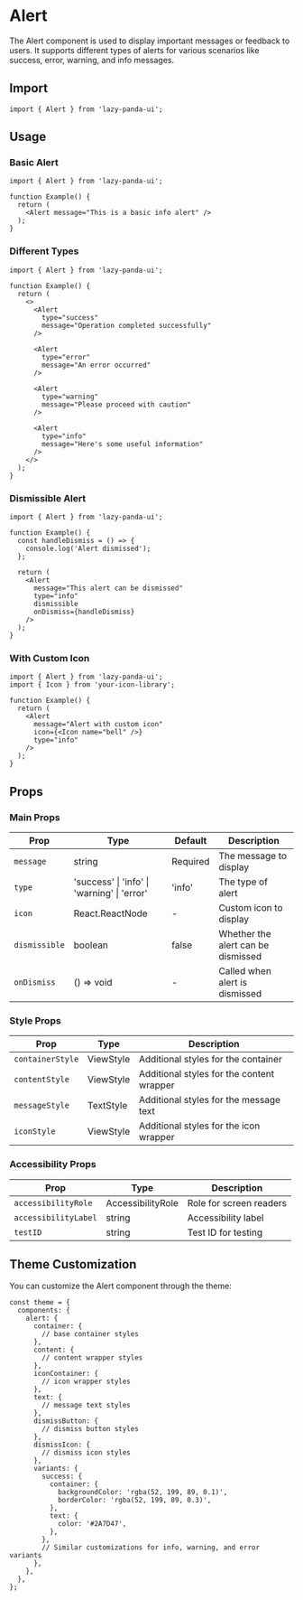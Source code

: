 # Alert

The Alert component is used to display important messages or feedback to users. It supports different types of alerts for various scenarios like success, error, warning, and info messages.

## Import

```tsx
import { Alert } from 'lazy-panda-ui';
```

## Usage

### Basic Alert

```tsx
import { Alert } from 'lazy-panda-ui';

function Example() {
  return (
    <Alert message="This is a basic info alert" />
  );
}
```

### Different Types

```tsx
import { Alert } from 'lazy-panda-ui';

function Example() {
  return (
    <>
      <Alert 
        type="success"
        message="Operation completed successfully"
      />
      
      <Alert 
        type="error"
        message="An error occurred"
      />
      
      <Alert 
        type="warning"
        message="Please proceed with caution"
      />
      
      <Alert 
        type="info"
        message="Here's some useful information"
      />
    </>
  );
}
```

### Dismissible Alert

```tsx
import { Alert } from 'lazy-panda-ui';

function Example() {
  const handleDismiss = () => {
    console.log('Alert dismissed');
  };

  return (
    <Alert
      message="This alert can be dismissed"
      type="info"
      dismissible
      onDismiss={handleDismiss}
    />
  );
}
```

### With Custom Icon

```tsx
import { Alert } from 'lazy-panda-ui';
import { Icon } from 'your-icon-library';

function Example() {
  return (
    <Alert
      message="Alert with custom icon"
      icon={<Icon name="bell" />}
      type="info"
    />
  );
}
```

## Props

### Main Props

| Prop | Type | Default | Description |
|------|------|---------|-------------|
| `message` | string | Required | The message to display |
| `type` | 'success' \| 'info' \| 'warning' \| 'error' | 'info' | The type of alert |
| `icon` | React.ReactNode | - | Custom icon to display |
| `dismissible` | boolean | false | Whether the alert can be dismissed |
| `onDismiss` | () => void | - | Called when alert is dismissed |

### Style Props

| Prop | Type | Description |
|------|------|-------------|
| `containerStyle` | ViewStyle | Additional styles for the container |
| `contentStyle` | ViewStyle | Additional styles for the content wrapper |
| `messageStyle` | TextStyle | Additional styles for the message text |
| `iconStyle` | ViewStyle | Additional styles for the icon wrapper |

### Accessibility Props

| Prop | Type | Description |
|------|------|-------------|
| `accessibilityRole` | AccessibilityRole | Role for screen readers |
| `accessibilityLabel` | string | Accessibility label |
| `testID` | string | Test ID for testing |

## Theme Customization

You can customize the Alert component through the theme:

```tsx
const theme = {
  components: {
    alert: {
      container: {
        // base container styles
      },
      content: {
        // content wrapper styles
      },
      iconContainer: {
        // icon wrapper styles
      },
      text: {
        // message text styles
      },
      dismissButton: {
        // dismiss button styles
      },
      dismissIcon: {
        // dismiss icon styles
      },
      variants: {
        success: {
          container: {
            backgroundColor: 'rgba(52, 199, 89, 0.1)',
            borderColor: 'rgba(52, 199, 89, 0.3)',
          },
          text: {
            color: '#2A7D47',
          },
        },
        // Similar customizations for info, warning, and error variants
      },
    },
  },
};
```
